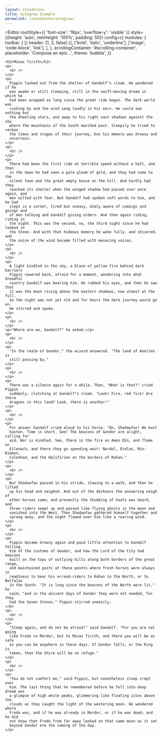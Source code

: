 ```yaml
---
layout: standalone
title: Autogrow Example
permalink: /standalone/autogrow/
---
```


<div id="scrolling-container" style={{
    height: '100%',
    minHeight: '100%',
    overflowY: 'auto'
}}>

  <Editor
    rootStyle={{ 'font-size': '18px', 'overflow-y': 'visible' }}
    style={{height: 'auto', minHeight: '100%', padding: 50}}
    config={{
      modules: {
        toolbar: [
          [{ header: [1, 2, false] }],
          ['bold', 'italic', 'underline'],
          ['image', 'code-block', 'link'],
        ],
      },
      scrollingContainer: '#scrolling-container',
      placeholder: 'Compose an epic...',
      theme: 'bubble',
    }}
  >
    <h2>Minas Tirith</h2>
    <p>
      <br />
    </p>
    <p>
      Pippin looked out from the shelter of Gandalf"s cloak. He wondered if he
      was awake or still sleeping, still in the swift-moving dream in which he
      had been wrapped so long since the great ride began. The dark world was
      rushing by and the wind sang loudly in his ears. He could see nothing but
      the wheeling stars, and away to his right vast shadows against the sky
      where the mountains of the South marched past. Sleepily he tried to reckon
      the times and stages of their journey, but his memory was drowsy and
      uncertain.
    </p>
    <p>
      <br />
    </p>
    <p>
      There had been the first ride at terrible speed without a halt, and then
      in the dawn he had seen a pale gleam of gold, and they had come to the
      silent town and the great empty house on the hill. And hardly had they
      reached its shelter when the winged shadow had passed over once again, and
      men wilted with fear. But Gandalf had spoken soft words to him, and he had
      slept in a corner, tired but uneasy, dimly aware of comings and goings and
      of men talking and Gandalf giving orders. And then again riding, riding in
      the night. This was the second, no, the third night since he had looked in
      the Stone. And with that hideous memory he woke fully, and shivered, and
      the noise of the wind became filled with menacing voices.
    </p>
    <p>
      <br />
    </p>
    <p>
      A light kindled in the sky, a blaze of yellow fire behind dark barriers
      Pippin cowered back, afraid for a moment, wondering into what dreadful
      country Gandalf was bearing him. He rubbed his eyes, and then he saw that
      it was the moon rising above the eastern shadows, now almost at the full.
      So the night was not yet old and for hours the dark journey would go on.
      He stirred and spoke.
    </p>
    <p>
      <br />
    </p>
    <p>"Where are we, Gandalf?" he asked.</p>
    <p>
      <br />
    </p>
    <p>
      "In the realm of Gondor," the wizard answered. "The land of Anórien is
      still passing by."
    </p>
    <p>
      <br />
    </p>
    <p>
      There was a silence again for a while. Then, "What is that?" cried Pippin
      suddenly, clutching at Gandalf"s cloak. "Look! Fire, red fire! Are there
      dragons in this land? Look, there is another!"
    </p>
    <p>
      <br />
    </p>
    <p>
      For answer Gandalf cried aloud to his horse. "On, Shadowfax! We must
      hasten. Time is short. See! The beacons of Gondor are alight, calling for
      aid. War is kindled. See, there is the fire on Amon Dîn, and flame on
      Eilenach; and there they go speeding west: Nardol, Erelas, Min-Rimmon,
      Calenhad, and the Halifirien on the borders of Rohan."
    </p>
    <p>
      <br />
    </p>
    <p>
      But Shadowfax paused in his stride, slowing to a walk, and then he lifted
      up his head and neighed. And out of the darkness the answering neigh of
      other horses came; and presently the thudding of hoofs was heard, and
      three riders swept up and passed like flying ghosts in the moon and
      vanished into the West. Then Shadowfax gathered himself together and
      sprang away, and the night flowed over him like a roaring wind.
    </p>
    <p>
      <br />
    </p>
    <p>
      Pippin became drowsy again and paid little attention to Gandalf telling
      him of the customs of Gondor, and how the Lord of the City had beacons
      built on the tops of outlying hills along both borders of the great range,
      and maintained posts at these points where fresh horses were always in
      readiness to bear his errand-riders to Rohan in the North, or to Belfalas
      in the South. "It is long since the beacons of the North were lit," he
      said; "and in the ancient days of Gondor they were not needed, for they
      had the Seven Stones." Pippin stirred uneasily.
    </p>
    <p>
      <br />
    </p>
    <p>
      "Sleep again, and do not be afraid!" said Gandalf. "For you are not going
      like Frodo to Mordor, but to Minas Tirith, and there you will be as safe
      as you can be anywhere in these days. If Gondor falls, or the Ring is
      taken, then the Shire will be no refuge."
    </p>
    <p>
      <br />
    </p>
    <p>
      "You do not comfort me," said Pippin, but nonetheless sleep crept over
      him. The last thing that he remembered before he fell into deep dream was
      a glimpse of high white peaks, glimmering like floating isles above the
      clouds as they caught the light of the westering moon. He wondered where
      Frodo was, and if he was already in Mordor, or if he was dead; and he did
      not know that Frodo from far away looked on that same moon as it set
      beyond Gondor ere the coming of the day.
    </p>
  </Editor>
</div>
